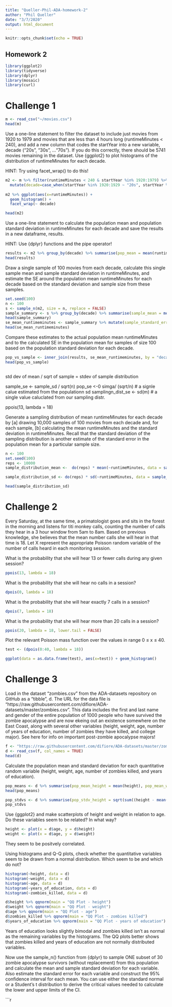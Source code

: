 ```yaml
---
title: "Queller-Phil-ADA-homework-2"
author: "Phil Queller"
date: "3/7/2020"
output: html_document
---
```


```r
knitr::opts_chunk$set(echo = TRUE)
```

## Homework 2

```r

library(ggplot2)
library(tidyverse)
library(dplyr)
library(mosaic)
library(curl)

```

# Challenge 1

```r

m <- read_csv("~/movies.csv")
head(m)


```


Use a one-line statement to filter the dataset to include just movies from 1920 to 1979 and movies that are less than 4 hours long (runtimeMinutes < 240), and add a new column that codes the startYear into a new variable, decade (“20s”, “30s”, …“70s”). If you do this correctly, there should be 5741 movies remaining in the dataset.
Use {ggplot2} to plot histograms of the distribution of runtimeMinutes for each decade.

HINT: Try using facet_wrap() to do this!

```r

m2 <- m %>% filter(runtimeMinutes < 240 & startYear %in% 1920:1979) %>%
  mutate(decade=case_when(startYear %in% 1920:1929 ~ "20s", startYear %in% 1930:1939 ~ "30s", startYear %in% 1940:1949 ~ "40s", startYear %in% 1950:1959 ~ "50s", startYear %in% 1960:1969 ~ "60s", startYear %in% 1970:1979 ~ "70s"))
  
m2 %>% ggplot(aes(x=runtimeMinutes)) +
  geom_histogram() +
  facet_wrap(~ decade)

head(m2)
```
Use a one-line statement to calculate the population mean and population standard deviation in runtimeMinutes for each decade and save the results in a new dataframe, results.

HINT: Use {dplyr} functions and the pipe operator!

```r

results <- m2 %>% group_by(decade) %>% summarise(pop_mean = mean(runtimeMinutes), pop_standard_deviation = sd(runtimeMinutes))
head(results)
```

Draw a single sample of 100 movies from each decade, calculate this single sample mean and sample standard deviation in runtimeMinutes, and estimate the SE around the population mean runtimeMinutes for each decade based on the standard deviation and sample size from these samples.

```r

set.seed(100)
n <- 100
s <- sample_n(m2, size = n, replace = FALSE)
sample_summary <- s %>% group_by(decade) %>% summarise(sample_mean = mean(runtimeMinutes), sample_standard_deviation = sd(runtimeMinutes))
head(sample_summary)
se_mean_runtimeminutes <- sample_summary %>% mutate(sample_standard_error = (sample_standard_deviation/sqrt(n)))
head(se_mean_runtimeminutes)

```


Compare these estimates to the actual population mean runtimeMinutes and to the calculated SE in the population mean for samples of size 100 based on the population standard deviation for each decade.
```r


pop_vs_sample <- inner_join(results, se_mean_runtimeminutes, by = "decade")
head(pop_vs_sample)



```
std dev of mean / sqrt of sample = stdev of sample distribution

sample_se <- sample_sd / sqrt(n)
pop_se <-0 simga/ (sqrt/n) # a signle calue estimated from the populationn sd
samplingn_dist_se <- sd(m) # a single value caluclated from our sampling distr. 


ppois(13, lambda = 18)




Generate a sampling distribution of mean runtimeMinutes for each decade by [a] drawing 10,000 samples of 100 movies from each decade and, for each sample, [b] calculating the mean runtimeMinutes and the standard deviation in runtimeMinutes. Recall that the standard deviation of the sampling distribution is another estimate of the standard error in the population mean for a particular sample size.
```r
n <- 100
set.seed(100)
reps <- 10000
sample_distribution_mean <-  do(reps) * mean(~runtimeMinutes, data = sample_n(m2, size = n, replace = FALSE)) 

sample_distribution_sd <- do(reps) * sd(~runtimeMinutes, data = sample_n(m2, size = n, replace = FALSE))

head(sample_distribution_sd)

```


# Challenge 2

Every Saturday, at the same time, a primatologist goes and sits in the forest in the morning and listens for titi monkey calls, counting the number of calls they hear in a 3 hour window from 5am to 8am. Based on previous knowledge, she believes that the mean number calls she will hear in that time is 18. Let X represent the appropriate Poisson random variable of the number of calls heard in each monitoring session.

What is the probability that she will hear 13 or fewer calls during any given session?

```r

ppois(13, lambda = 18)


```
What is the probability that she will hear no calls in a session?

```r

dpois(0, lambda = 18)


```
What is the probability that she will hear exactly 7 calls in a session?

```r


dpois(7, lambda = 18)

```
What is the probability that she will hear more than 20 calls in a session?

```r

ppois(20, lambda = 18, lower.tail = FALSE)


```
Plot the relevant Poisson mass function over the values in range 0 ≤ x ≤ 40.

```r

test <- (dpois(0:40, lambda = 18))

ggplot(data = as.data.frame(test), aes(x=test)) + geom_histogram()


```
# Challenge 3

Load in the dataset “zombies.csv” from the ADA-datasets repository on GitHub as a “tibble”, d. The URL for the data file is “https://raw.githubusercontent.com/difiore/ADA-datasets/master/zombies.csv”. This data includes the first and last name and gender of the entire population of 1000 people who have survived the zombie apocalypse and are now ekeing out an existence somewhere on the East Coast, along with several other variables (height, weight, age, number of years of education, number of zombies they have killed, and college major). See here for info on important post-zombie apocalypse majors!

```r

f <- "https://raw.githubusercontent.com/difiore/ADA-datasets/master/zombies.csv"
d <- read_csv(f, col_names = TRUE)
head(d)

```
Calculate the population mean and standard deviation for each quantitative random variable (height, weight, age, number of zombies killed, and years of education).

```r

pop_means <- d %>% summarise(pop_mean_height = mean(height), pop_mean_weight = mean(weight), pop_mean_zkills = mean(zombies_killed), pop_mean_age = mean(age), pop_mean_yearsEDU = mean(years_of_education))
head(pop_means)

pop_stdvs <- d %>% summarise(pop_stdv_height = sqrt(sum((height - mean(height))^2 / length(height))), pop_stdv_weight = sqrt(sum((weight - mean(weight))^2 / length(weight))), pop_stdv_zkills = sqrt(sum((zombies_killed - mean(zombies_killed))^2 / length(zombies_killed))), pop_stdv_age = sqrt(sum((age - mean(age))^2 / length(age))), pop_stdv_yearsEDU = sqrt(sum((years_of_education - mean(years_of_education))^2 / length(years_of_education))))
pop_stdvs

```                                
Use {ggplot2} and make scatterplots of height and weight in relation to age. Do these variables seem to be related? In what way?

```r

height <- plot(x = d$age, y = d$height)
weight <- plot(x = d$age, y = d$weight)

```
They seem to be positvely correlated.

Using histograms and Q-Q plots, check whether the quantitative variables seem to be drawn from a normal distribution. Which seem to be and which do not?

```r

histogram(~height, data = d)
histogram(~weight, data = d)
histogram(~age, data = d)
histogram(~years_of_education, data = d)
histogram(~zombies_killed, data = d)

d$height %>% qqnorm(main = "QQ Plot - height")
d$weight %>% qqnorm(main = "QQ Plot - weight")
d$age %>% qqnorm(main = "QQ Plot - age")
d$zombies_killed %>% qqnorm(main = "QQ Plot - zombies killed")
d$years_of_education %>% qqnorm(main = "QQ Plot - years of education")


```
Years of education looks slightly bimodal and zombies killed isn't as normal as the remaining variables by the histograms. The QQ plots better shows that zombies killed and years of education are not normally distributed variables. 


Now use the sample_n() function from {dplyr} to sample ONE subset of 30 zombie apocalypse survivors (without replacement) from this population and calculate the mean and sample standard deviation for each variable. Also estimate the standard error for each variable and construct the 95% confidence interval for each mean. You can use either the standard normal or a Student’s t distribution to derive the critical values needed to calculate the lower and upper limits of the CI.

```r


